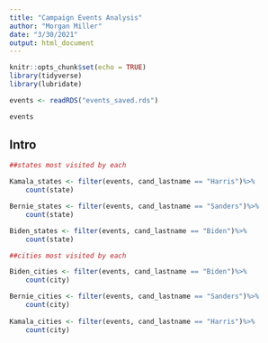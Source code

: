 ```yaml
---
title: "Campaign Events Analysis"
author: "Morgan Miller"
date: "3/30/2021"
output: html_document
---
```


```r
knitr::opts_chunk$set(echo = TRUE)
library(tidyverse)
library(lubridate)

events <- readRDS("events_saved.rds")

events

```

## Intro

```r
##states most visited by each

Kamala_states <- filter(events, cand_lastname == "Harris")%>%
    count(state)

Bernie_states <- filter(events, cand_lastname == "Sanders")%>%
    count(state)

Biden_states <- filter(events, cand_lastname == "Biden")%>%
    count(state)

##cities most visited by each

Biden_cities <- filter(events, cand_lastname == "Biden")%>%
    count(city)

Bernie_cities <- filter(events, cand_lastname == "Sanders")%>%
    count(city)
  
Kamala_cities <- filter(events, cand_lastname == "Harris")%>%
    count(city)


```

